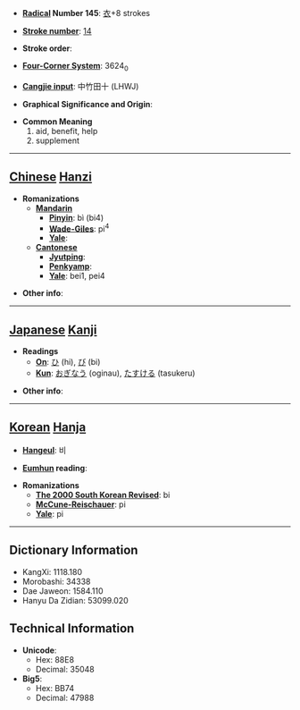* '''[[Wiktionary:Chinese radical index| Radical]] Number 145''': [[Wiktionary:Chinese radical index 衣|衣]]+8 strokes

* '''[[Wiktionary:Chinese total strokes index|Stroke number]]''': [[Wiktionary:Chinese total strokes index 14|14]]

* '''Stroke order''': 

* '''[[Wiktionary:Chinese four corner index|Four-Corner System]]''': 3624<sub>0</sub>

* '''[[Wiktionary:Chinese Cangjie index|Cangjie input]]''': 中竹田十 (LHWJ)

* '''Graphical Significance and Origin''': 

* '''Common Meaning'''
*#aid, benefit, help
*# supplement


----

== [[Chinese]] [[Hanzi]] ==

* '''Romanizations'''
** '''[[Mandarin]]'''
*** '''[[Pinyin]]''': bì (bi4)
*** '''[[Wade-Giles]]''': pi<sup>4</sup>
*** '''[[Yale]]''': 
** '''[[Cantonese]]'''
*** '''[[Jyutping]]''':
*** '''[[Penkyamp]]''': 
*** '''[[Yale]]''': bei1, pei4

* '''Other info''': 

----

== [[Japanese]] [[Kanji]] ==

* '''Readings'''
** '''[[On]]''': [[ひ]] (hi), [[び]] (bi)
** '''[[Kun]]''': [[おぎなう]] (oginau), [[たすける]] (tasukeru)

* '''Other info''':  

----

== [[Korean]] [[Hanja]] ==

* '''[[Hangeul]]''': 비

* '''[[Eumhun]] reading''': 

* '''Romanizations'''
** '''[[The 2000 South Korean Revised Romanization|The 2000 South Korean Revised]]''': bi
** '''[[McCune-Reischauer]]''': pi
** '''[[Yale]]''': pi

----

== Dictionary Information ==

* KangXi: 1118.180
* Morobashi: 34338
* Dae Jaweon: 1584.110
* Hanyu Da Zidian: 53099.020

== Technical Information ==

* '''Unicode''':
** Hex: 88E8
** Decimal: 35048
* '''Big5''':
** Hex: BB74
** Decimal: 47988